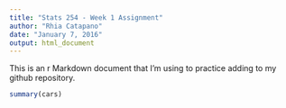 ```yaml
---
title: "Stats 254 - Week 1 Assignment"
author: "Rhia Catapano"
date: "January 7, 2016"
output: html_document
---
```


This is an r Markdown document that I'm using to practice adding to my github repository.

```r
summary(cars)
```
